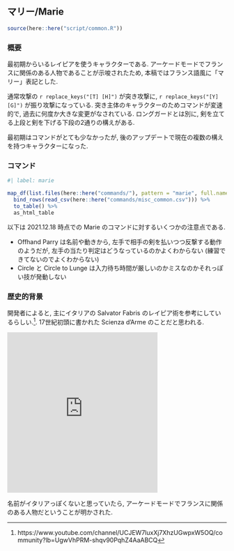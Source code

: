 ## マリー/Marie {#sec-Marie}

```r
source(here::here("script/common.R"))
```

### 概要 {-}

最初期からいるレイピアを使うキャラクターである. アーケードモードでフランスに関係のある人物であることが示唆されたため, 本稿ではフランス語風に「マリー」表記とした.

通常攻撃の `r replace_keys("[T] [H]")` が突き攻撃に, `r replace_keys("[Y] [G]")` が振り攻撃になっている. 突き主体のキャラクターのためコマンドが変速的で, 過去に何度か大きな変更がなされている. ロングガードとは別に, 剣を立てる上段と剣を下げる下段の2通りの構えがある.

最初期はコマンドがとても少なかったが, 後のアップデートで現在の複数の構えを持つキャラクターになった.

### コマンド {-}

```r
#| label: marie

map_df(list.files(here::here("commands/"), pattern = "marie", full.names = T), read_csv) %>%
  bind_rows(read_csv(here::here("commands/misc_common.csv"))) %>%
  to_table() %>%
  as_html_table
```

以下は 2021.12.18 時点での Marie のコマンドに対するいくつかの注意点である.

* Offhand Parry は名前や動きから, 左手で相手の剣を払いつつ反撃する動作のようだが, 左手の当たり判定はどうなっているのかよくわからない (練習できてないのでよくわからない)
* Circle と Circle to Lunge は入力待ち時間が厳しいのかミスなのかそれっぽい技が発動しない

### 歴史的背景 {-}

開発者によると, 主にイタリアの Salvator Fabris のレイピア術を参考にしているらしい.^[https://www.youtube.com/channel/UCJEW7luxXj7XhzUGwpxW5OQ/community?lb=UgwVhPRM-shqv90PqhZ4AaABCQ]. 17世紀初頭に書かれた Scienza d'Arme のことだと思われる.

<iframe src="https://assets.pinterest.com/ext/embed.html?id=1144125480308815366" height="368" width="345" frameborder="0" scrolling="no" ></iframe>

名前がイタリアっぽくないと思っていたら, アーケードモードでフランスに関係のある人物だということが明かされた.
